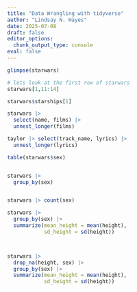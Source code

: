 ```yaml
---
title: "Data Wrangling with tidyverse"
author: "Lindsay N. Hayes"
date: 2025-07-08
draft: false
editor_options: 
  chunk_output_type: console
eval: false
---
```



```r

glimpse(starwars)

# lets look at the first row of starwars
starwars[1,11:14]

starwars$starships[1]

starwars |>
  select(name, films) |>
  unnest_longer(films)

taylor |> select(track_name, lyrics) |> 
  unnest_longer(lyrics)

```


```r
table(starwars$sex)


starwars |>
  group_by(sex) 


starwars |> count(sex)

starwars |>
  group_by(sex) |>
  summarize(mean_height = mean(height),
            sd_height = sd(height))



starwars |>
  drop_na(height, sex) |>
  group_by(sex) |>
  summarize(mean_height = mean(height),
            sd_height = sd(height))

```

